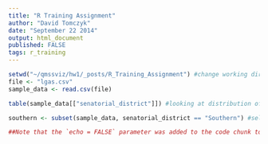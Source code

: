 ```yaml
---
title: "R Training Assignment"
author: "David Tomczyk"
date: "September 22 2014"
output: html_document
published: FALSE
tags: r_training
---
```




```r

setwd("~/qmssviz/hw1/_posts/R_Training_Assignment") #change working directory
file <- "lgas.csv"
sample_data <- read.csv(file)

table(sample_data[["senatorial_district"]]) #looking at distribution of districts

southern <- subset(sample_data, senatorial_district == "Southern") #select all facilities located in the Southern zones of Nigeria

```



```r
##Note that the `echo = FALSE` parameter was added to the code chunk to prevent printing of the R code that generated the plot.
```


